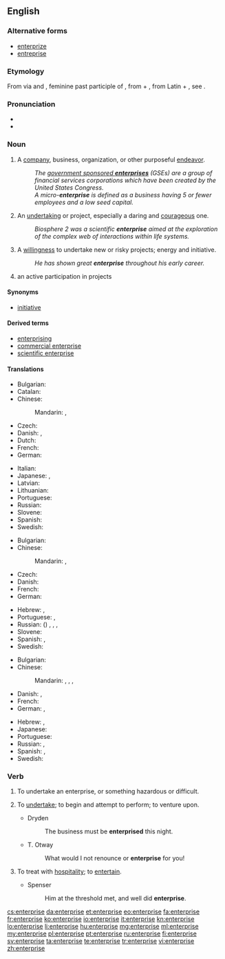 ==English==
{{wikipedia}}

===Alternative forms===
* [[enterprize]] {{qualifier|chiefly archaic}}
* [[entreprise]] {{qualifier|chiefly archaic}}

===Etymology===
From {{etyl|fro|en}} via {{etyl|enm|en}} and {{etyl|frm|en}} {{term|entreprise|lang=frm}}, feminine past participle of {{term|entreprendre||to undertake|lang=fro}}, from {{term|entre||in between}} + {{term|prendre|lang=fro||to take}}, from Latin {{term|inter|lang=la}} +  {{term|prehendo|prehendō|lang=la}}, see {{term|prehensile}}.

===Pronunciation===
* {{IPA|/ˈɛntɹ̩pɹɑjz/|[ˈɛɾ̃ɹ̩pɹɑjz]}}
* {{audio|en-us-enterprise.ogg|Audio (US)}}

===Noun===
{{en-noun}}

# A [[company]], business, organization, or other purposeful [[endeavor]].
#: ''The [[wikipedia:government sponsored enterprises|government sponsored '''enterprises''']] (GSEs) are a group of financial services corporations which have been created by the United States Congress.''
#: ''A micro-'''enterprise''' is defined as a business having 5 or fewer employees and a low seed capital.''
# An [[undertaking]] or project, especially a daring and [[courageous]] one.
#: ''Biosphere 2 was a scientific '''enterprise''' aimed at the exploration of the complex web of interactions within life systems.''
# A [[willingness]] to undertake new or risky projects; energy and initiative.
#: ''He has shown great '''enterprise''' throughout his early career.''
# an active participation in projects

====Synonyms====
* [[initiative]]

====Derived terms====
* [[enterprising]]
* [[commercial enterprise]]
* [[scientific enterprise]]

====Translations====
{{trans-top|company, business, organization, or endeavor}}
* Bulgarian: {{t+|bg|предприятие|n|tr=predprijátie|sc=Cyrl}}
* Catalan: {{t-|ca|empresa|f}}
* Chinese:
*: Mandarin: {{t|cmn|企業|sc=Hani}}, {{t|cmn|企业|tr=qǐyè|sc=Hani}}
* Czech: {{t+|cs|podnik|m}}
* Danish: {{t-|da|virksomhed}}, {{t-|da|foretagende}}
* Dutch: {{t+|nl|onderneming|f}}
* French: {{t+|fr|entreprise|f}}
* German: {{t+|de|Unternehmen|n}}
{{trans-mid}}
* Italian: {{t+|it|impresa|f}}
* Japanese: {{t+|ja|企業|tr=きぎょう, kigyō|sc=Jpan}}, {{t+|ja|事業|tr=じぎょう, jigyō|sc=Jpan}}
* Latvian: {{t+|lv|uzņēmums|m}}
* Lithuanian: {{t+|lt|įmonė|f}}
* Portuguese: {{t+|pt|empresa|f}}
* Russian: {{t+|ru|предприятие|n|tr=predprijátije}}
* Slovene: {{t-|sl|podjetje|n}}
* Spanish: {{t+|es|empresa|f}}
* Swedish: {{t+|sv|företag|n}}
{{trans-bottom}}

{{trans-top|undertaking, especially a daring and courageous one}}
* Bulgarian: {{t+|bg|предприемчивост|f|sc=Cyrl}}
* Chinese:
*: Mandarin: {{t|cmn|事業|sc=Hani}}, {{t|cmn|事业|tr=shìyè|sc=Hani}}
* Czech: {{t+|cs|podnik|m}}
* Danish: {{t-|da|bedrift}}
* French: {{t+|fr|venture|f}}
* German: {{t+|de|Unterfangen|n}}
{{trans-mid}}
* Hebrew: {{t+|he|מבצע|tr=mivtsa}}, {{t-|he|יזמה|tr=yozma}}
* Portuguese: {{t+|pt|empreendimento}}, {{t|pt|empreitada|f}}
* Russian: ({{l|ru|рискованный}}) {{t+|ru|проект|m|tr=proɛ́kt}}, {{t+|ru|начинание|n|tr=načinánije}}, {{t+|ru|затея|f|tr=zatéja}}, {{t+|ru|предприятие|n|tr=predprijátije}}
* Slovene: {{t-|sl|podvig|m}}
* Spanish: {{t+|es|empresa}}, {{t-|es|emprendimiento}}
* Swedish: {{t-|sv|vågstycke|n}}
{{trans-bottom}}

{{trans-top|willingness to undertake projects, energy and initiative}}
* Bulgarian: {{t+|bg|инициатива|f|tr=iniciatíva|sc=Cyrl}}
* Chinese:
*: Mandarin: {{t|cmn|事業心|sc=Hani}}, {{t|cmn|事业心|tr=shìyèxīn|sc=Hani}}, {{t|cmn|進取心|sc=Hani}}, {{t|cmn|进取心|tr=jìnqǔxīn|sc=Hani}}
* Danish: {{t-|da|foretagsomhed}}, {{t-|da|initiativ}}
* French: {{t+|fr|initiative|f}}
* German: {{t-|de|Unternehmungsgeist|m}}, {{t-|de|Unternehmungslust|f}}
{{trans-mid}}
* Hebrew: {{t-|he|יזמות|tr=yazamut}}, {{t-|he|יזמה|tr=yozma}}
* Japanese: {{t-|ja|冒険心|tr=ぼうけんしん, bōkenshin}}
* Portuguese: {{t+|pt|iniciativa|f}}
* Russian: {{t+|ru|предприимчивость|f|tr=predpriímčivostʹ}}, {{t+|ru|инициатива|f|tr=iniciatíva}}
* Spanish: {{t-|es|empuje}}, {{t+|es|iniciativa}}
* Swedish: {{t-|sv|vågstycke|c}}
{{trans-bottom}}

===Verb===
{{en-verb|enterpris|ed}}

# {{context|intransitive|lang=en}} To undertake an enterprise, or something hazardous or difficult.
#: {{rfquotek|Alexander Pope}}
# {{context|transitive|lang=en}} To [[undertake]]; to begin and attempt to perform; to venture upon.
#* Dryden
#*: The business must be '''enterprised''' this night.
#* T. Otway
#*: What would I not renounce or '''enterprise''' for you!
# {{context|transitive|lang=en}} To treat with [[hospitality]]; to [[entertain]].
#* Spenser
#*: Him at the threshold met, and well did '''enterprise'''.

{{Webster 1913}}

[[cs:enterprise]]
[[da:enterprise]]
[[et:enterprise]]
[[eo:enterprise]]
[[fa:enterprise]]
[[fr:enterprise]]
[[ko:enterprise]]
[[io:enterprise]]
[[it:enterprise]]
[[kn:enterprise]]
[[lo:enterprise]]
[[li:enterprise]]
[[hu:enterprise]]
[[mg:enterprise]]
[[ml:enterprise]]
[[my:enterprise]]
[[pl:enterprise]]
[[pt:enterprise]]
[[ru:enterprise]]
[[fi:enterprise]]
[[sv:enterprise]]
[[ta:enterprise]]
[[te:enterprise]]
[[tr:enterprise]]
[[vi:enterprise]]
[[zh:enterprise]]